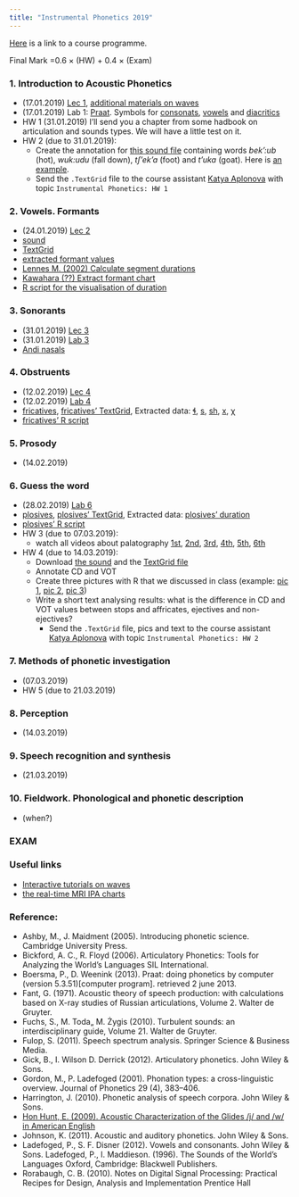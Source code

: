 ```yaml
---
title: "Instrumental Phonetics 2019"
---
```


[Here](https://www.hse.ru/data/2018/01/26/1162932180/program-1719609140-3tWrq6PIZD.pdf) is a link to a course programme.

Final Mark =0.6 $\times$ (HW) + 0.4 $\times$ (Exam)

### 1. Introduction to Acoustic Phonetics

* (17.01.2019)	[Lec 1](https://github.com/agricolamz/2019_m_Instrumental_Phonetics/raw/master/docs/18.02.03_Acoustic_Phonetics_lec_1.pdf), [additional materials on waves](https://pudding.cool/2018/02/waveforms/)
* (17.01.2019)	Lab 1: [Praat](http://www.fon.hum.uva.nl/praat/). Symbols for [consonats](http://www.fon.hum.uva.nl/praat/manual/Phonetic_symbols__consonants_1.png), [vowels](http://www.fon.hum.uva.nl/praat/manual/Phonetic_symbols__vowels_1.png) and [diacritics](http://www.fon.hum.uva.nl/praat/manual/Phonetic_symbols__diacritics.html)
* HW 1 (31.01.2019) I'll send you a chapter from some hadbook on articulation and sounds types. We will have a little test on it.
* HW 2 (due to 31.01.2019): 
    * Create the  annotation for [this sound file](https://github.com/agricolamz/2018_m_Instrumental_Phonetics/blob/master/docs/materials/andi_plosives.wav?raw=true) containing words *bek':ub* (hot), *wuk:udu* (fall down), *tʃ'ek'a* (foot) and *t'uka* (goat). Here is [an example](https://raw.githubusercontent.com/agricolamz/2018_m_Instrumental_Phonetics/master/docs/hw1.png).
    * Send the `.TextGrid` file to the course assistant [Katya Aplonova](mailto:aplooon@gmail.com) with topic `Instrumental Phonetics: HW 1`

### 2. Vowels. Formants

* (24.01.2019)	[Lec 2](https://goo.gl/HUrRuk)
* [sound](https://goo.gl/IzpUyo)
* [TextGrid](https://goo.gl/4tGthZ)
* [extracted formant values](https://goo.gl/zPm7Od)
* [Lennes M. (2002) Calculate segment durations](http://www.helsinki.fi/%7Elennes/praat-scripts/public/calculate_segment_durations.praat)
* [Kawahara (??) Extract formant chart](https://goo.gl/MUBpPw)
* [R script for the visualisation of duration](https://raw.githubusercontent.com/agricolamz/2018_m_Instrumental_Phonetics/master/docs/materials/plot_duration.R)

### 3. Sonorants

* (31.01.2019)	[Lec 3](https://github.com/agricolamz/2018_m_Instrumental_Phonetics/raw/master/docs/18.02.17_Sonorants.pdf)
* (31.01.2019)	[Lab 3](https://github.com/agricolamz/2018_m_Instrumental_Phonetics/raw/master/docs/18.02.17_Sonorants_sem_3.pdf)
* [Andi nasals](https://goo.gl/5D9DNR)

### 4. Obstruents

* (12.02.2019)	[Lec 4](https://github.com/agricolamz/2018_m_Instrumental_Phonetics/raw/master/docs/18.02.24_Phonations_Obstruents.pdf)
* (12.02.2019)	[Lab 4](https://github.com/agricolamz/2018_m_Instrumental_Phonetics/raw/master/docs/18.02.24_Obstruents_sem_4.pdf)
* [fricatives](https://goo.gl/hvdviI), [fricatives' TextGrid](https://goo.gl/pza6tx), Extracted data: [ɬ](https://goo.gl/wo3QZN), [s](https://goo.gl/eNZQKa), [sh](https://goo.gl/NgeVSX), [x](https://goo.gl/oDYvbJ), [χ](https://goo.gl/vZQfZG) 
* [fricatives' R script](https://goo.gl/SdGlZr)

### 5. Prosody

* (14.02.2019)

      
### 6. Guess the word 

* (28.02.2019)	[Lab 6](https://docs.google.com/forms/d/e/1FAIpQLSfAfqyMxVx4S3iTZNEBMZHXhw1uiZb_ieyyA9bjK9TRGzCb8g/viewform)
* [plosives](https://goo.gl/PZA8WY), [plosives' TextGrid](https://goo.gl/1ZFtJt), Extracted data: [plosives' duration](https://goo.gl/NExChs)
* [plosives' R script](https://goo.gl/g3oPfN)
* HW 3 (due to 07.03.2019): 
    * watch all videos about palatography [1st](https://www.youtube.com/watch?v=wCDuh6dfw6g&index=1&list=PL1741BF0646F7DEEF), [2nd](https://www.youtube.com/watch?v=2XEJVs6XbYA&index=2&list=PL1741BF0646F7DEEF), [3rd](https://www.youtube.com/watch?v=kC1x63lgulM&list=PL1741BF0646F7DEEF&index=3), [4th](https://www.youtube.com/watch?v=llP36cePiMM&list=PL1741BF0646F7DEEF&index=4), [5th](https://www.youtube.com/watch?v=CqN-mh02o5U&list=PL1741BF0646F7DEEF&index=5), [6th](https://www.youtube.com/watch?v=8Sh5hFnIuS4&index=6&list=PL1741BF0646F7DEEF)

* HW 4 (due to 14.03.2019):
    * Download [the sound](https://github.com/agricolamz/2018_m_Instrumental_Phonetics/blob/master/docs/materials/mehweb_dental_stops_affricates.wav?raw=true) and the [TextGrid file](https://raw.githubusercontent.com/agricolamz/2018_m_Instrumental_Phonetics/master/docs/materials/mehweb_dental_stops_affricates.TextGrid)
    * Annotate CD and VOT
    * Create three pictures with R that we discussed in class (example: [pic 1](https://raw.githubusercontent.com/agricolamz/2018_m_Instrumental_Phonetics/master/docs/hw2_1.jpeg), [pic 2](https://raw.githubusercontent.com/agricolamz/2018_m_Instrumental_Phonetics/master/docs/hw2_2.jpeg), [pic 3](https://raw.githubusercontent.com/agricolamz/2018_m_Instrumental_Phonetics/master/docs/hw2_3.jpeg))
    * Write a short text analysing results: what is the difference in CD and VOT values between stops and affricates, ejectives and non-ejectives?
      * Send the `.TextGrid` file, pics and text to the course assistant [Katya Aplonova](mailto:aplooon@gmail.com) with topic `Instrumental Phonetics: HW 2`
      
### 7. Methods of phonetic investigation

* (07.03.2019)
* HW 5 (due to 21.03.2019)

### 8. Perception

* (14.03.2019)

### 9. Speech recognition and synthesis

* (21.03.2019)

### 10. Fieldwork. Phonological and phonetic description

* (when?)

### EXAM
  
### Useful links

* [Interactive tutorials on waves](https://pudding.cool/2018/02/waveforms/)
* [the real-time MRI IPA charts](http://sail.usc.edu/span/rtmri_ipa/index.html)

### Reference:

* Ashby, M., J. Maidment (2005). Introducing phonetic science. Cambridge University Press.
* Bickford, A. C., R. Floyd (2006). Articulatory Phonetics: Tools for Analyzing the World’s Languages SIL International. 
* Boersma,  P.,  D.  Weenink  (2013). Praat:    doing  phonetics  by  computer  (version 5.3.51)[computer program]. retrieved 2 june 2013.
* Fant, G. (1971). Acoustic theory of speech production:  with calculations based on X-ray studies of Russian articulations, Volume 2.  Walter de Gruyter.
* Fuchs, S., M. Toda„ M. Żygis (2010). Turbulent sounds:  an interdisciplinary guide, Volume 21.  Walter de Gruyter.
* Fulop, S. (2011). Speech spectrum analysis.  Springer Science & Business Media.
* Gick, B., I. Wilson D. Derrick (2012). Articulatory phonetics. John Wiley & Sons.
* Gordon, M., P. Ladefoged (2001).  Phonation types: a cross-linguistic overview. Journal of Phonetics 29 (4), 383–406.
* Harrington, J. (2010). Phonetic analysis of speech corpora. John Wiley & Sons.
* [Hon Hunt, E. (2009). Acoustic Characterization of the Glides /j/ and /w/ in American English](https://dspace.mit.edu/bitstream/handle/1721.1/52797/547382338-MIT.pdf;sequence=2)
* Johnson, K. (2011). Acoustic and auditory phonetics. John Wiley & Sons.
* Ladefoged, P., S. F. Disner (2012). Vowels and consonants. John Wiley & Sons.
Ladefoged, P., I. Maddieson. (1996). The Sounds of the World’s Languages Oxford, Cambridge: Blackwell Publishers.
* Rorabaugh, C. B. (2010). Notes on Digital Signal Processing: Practical Recipes for Design, Analysis and Implementation Prentice Hall